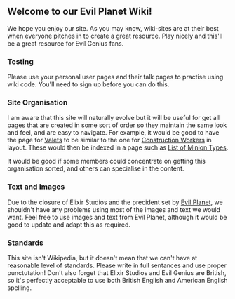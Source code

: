 ==Welcome to our Evil Planet Wiki!==

We hope you enjoy our site. As you may know, wiki-sites are at their best when everyone pitches in to create a great resource. Play nicely and this'll be a great resource for Evil Genius fans.

===Testing===

Please use your personal user pages and their talk pages to practise using wiki code. You'll need to sign up before you can do this.

===Site Organisation===

I am aware that this site will naturally evolve but it will be useful for get all pages that are created in some sort of order so they maintain the same look and feel, and are easy to navigate. For example, it would be good to have the page for [[Valets]] to be similar to the one for [[Construction Workers]] in layout. These would then be indexed in a page such as [[List of Minion Types]].

It would be good if some members could concentrate on getting this organisation sorted, and others can specialise in the content.

===Text and Images===

Due to the closure of Elixir Studios and the precident set by [http://www.evilplanet.com Evil Planet], we shouldn't have any problems using most of the images and text we would want. Feel free to use images and text from Evil Planet, although it would be good to update and adapt this as required.

===Standards===

This site isn't Wikipedia, but it doesn't mean that we can't have at reasonable level of standards. Please write in full sentances and use proper punctutation! Don't also forget that Elixir Studios and Evil Genius are British, so it's perfectly acceptable to use both British English and American English spelling.